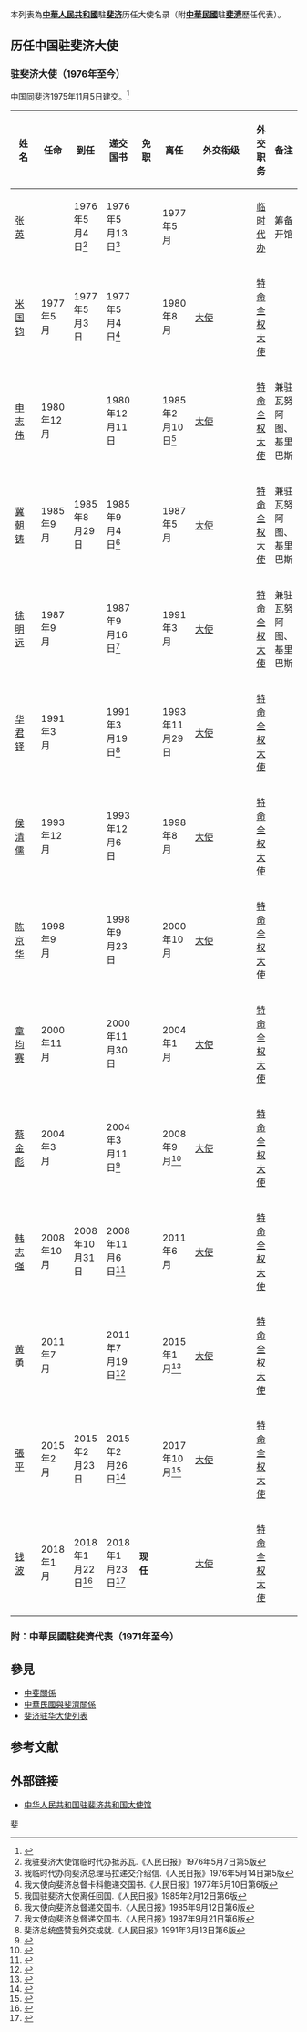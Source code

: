 本列表為'''[[中華人民共和國|中華人民共和國]]'''駐'''[[斐济|斐济]]'''历任大使名录（附'''[[中華民國|中華民國]]'''駐'''[[斐濟|斐濟]]'''歷任代表）。

== 历任中国驻斐济大使 ==
==={{PRC}}驻斐济大使（1976年至今） ===
中国同斐济1975年11月5日建交。<ref>{{cite web|url=http://www.fmprc.gov.cn/mfa_chn/gjhdq_603914/gj_603916/dyz_608952/1206_609054/sbgx_609058/|title=中华人民共和国同斐济的关系|publisher=中华人民共和国外交部|accessdate=2013-12-13|archive-date=2015-08-06|archive-url=https://web.archive.org/web/20150806023627/http://www.fmprc.gov.cn/mfa_chn/gjhdq_603914/gj_603916/dyz_608952/1206_609054/sbgx_609058/|dead-url=no}}</ref>
{| class="wikitable"
|-
! width=12% |姓名
! width=10% |任命
! width=10% |到任
! width=10% |递交国书
! width=10% |免职
! width=10% |离任
! width=8% |外交衔级
! width=10% |外交职务
! width=13% colspan="2" |备注
|-
| [[张英_(外交官)|张英]]
|
| 1976年5月4日<ref>我驻斐济大使馆临时代办抵苏瓦.《人民日报》1976年5月7日第5版</ref>
| 1976年5月13日<ref>我临时代办向斐济总理马拉递交介绍信.《人民日报》1976年5月14日第5版</ref>
|
| 1977年5月
|
| [[临时代办|临时代办]]
| 筹备开馆
|-
| [[米国钧|米国钧]]
| 1977年5月
| 1977年5月3日
| 1977年5月4日<ref>我大使向斐济总督卡科鲍递交国书.《人民日报》1977年5月10日第6版</ref>
|
| 1980年8月
| [[大使|大使]]
| [[特命全权大使|特命全权大使]]
|
|-
| [[申志伟|申志伟]]
| 1980年12月
|
| 1980年12月11日
|
| 1985年2月10日<ref>我国驻斐济大使离任回国.《人民日报》1985年2月12日第6版</ref>
| [[大使|大使]]
| [[特命全权大使|特命全权大使]]
| 兼驻瓦努阿图、基里巴斯
|-
| [[冀朝铸|冀朝铸]]
| 1985年9月
| 1985年8月29日
| 1985年9月4日<ref>我大使向斐济总督递交国书.《人民日报》1985年9月12日第6版</ref>
|
| 1987年5月
| [[大使|大使]]
| [[特命全权大使|特命全权大使]]
| 兼驻瓦努阿图、基里巴斯
|-
| [[徐明远|徐明远]]
| 1987年9月
|
| 1987年9月16日<ref>我大使向斐济总督递交国书.《人民日报》1987年9月21日第6版</ref>
|
| 1991年3月
| [[大使|大使]]
| [[特命全权大使|特命全权大使]]
| 兼驻瓦努阿图、基里巴斯
|-
| [[华君铎|华君铎]]
| 1991年3月
|
| 1991年3月19日<ref>斐济总统盛赞我外交成就.《人民日报》1991年3月13日第6版</ref>
|
| 1993年11月29日
| [[大使|大使]]
| [[特命全权大使|特命全权大使]]
|
|-
| [[侯清儒|侯清儒]]
| 1993年12月
|
| 1993年12月6日
|
| 1998年8月
| [[大使|大使]]
| [[特命全权大使|特命全权大使]]
|
|-
| [[陈京华|陈京华]]
| 1998年9月
|
| 1998年9月23日
|
| 2000年10月
| [[大使|大使]]
| [[特命全权大使|特命全权大使]]
|
|-
| [[章均赛|章均赛]]
| 2000年11月
|
| 2000年11月30日
|
| 2004年1月
| [[大使|大使]]
| [[特命全权大使|特命全权大使]]
|
|-
| [[蔡金彪|蔡金彪]]
| 2004年3月
|
| 2004年3月11日<ref>{{Cite web |url=http://news.sina.com.cn/w/2004-03-11/19552025631s.shtml |title=斐济总统重申坚持一个中国政策 |accessdate=2018-12-31 |archive-date=2019-01-01 |archive-url=https://web.archive.org/web/20190101002929/http://news.sina.com.cn/w/2004-03-11/19552025631s.shtml |dead-url=no }}</ref>
|
| 2008年9月<ref>{{Cite web |url=http://fj.china-embassy.org/chn/xw/t515100.htm |title=斐济体育协会暨国家奥委会为蔡金彪大使夫妇举行欢送餐会 |accessdate=2019-04-27 |archive-date=2019-04-27 |archive-url=https://web.archive.org/web/20190427122126/http://fj.china-embassy.org/chn/xw/t515100.htm |dead-url=no }}</ref>
| [[大使|大使]]
| [[特命全权大使|特命全权大使]]
|
|-
| [[韩志强|韩志强]]
| 2008年10月
| 2008年10月31日
| 2008年11月6日<ref>{{Cite web |url=http://fj.china-embassy.org/chn/xw/t521620.htm |title=驻斐济大使韩志强向斐总统递交国书 |accessdate=2019-04-27 |archive-date=2019-04-27 |archive-url=https://web.archive.org/web/20190427122123/http://fj.china-embassy.org/chn/xw/t521620.htm |dead-url=no }}</ref>
|
| 2011年6月
| [[大使|大使]]
| [[特命全权大使|特命全权大使]]
|
|-
| [[黄勇_(外交官)|黄勇]]
| 2011年7月
|
| 2011年7月19日<ref>{{Cite web |url=http://fj.china-embassy.org/chn/xw/t840767.htm |title=驻斐济大使黄勇向斐济总统递交国书 |accessdate=2019-04-27 |archive-date=2019-04-27 |archive-url=https://web.archive.org/web/20190427122140/http://fj.china-embassy.org/chn/xw/t840767.htm |dead-url=no }}</ref>
|
| 2015年1月<ref>{{Cite web |url=http://fj.china-embassy.org/chn/xw/t1227727.htm |title=驻斐济使馆举办黄勇大使离任招待会 |accessdate=2019-04-27 |archive-date=2019-04-27 |archive-url=https://web.archive.org/web/20190427122112/http://fj.china-embassy.org/chn/xw/t1227727.htm |dead-url=no }}</ref>
| [[大使|大使]]
| [[特命全权大使|特命全权大使]]
|
|-
| [[张平_(外交官)|張平]]
| 2015年2月
| 2015年2月23日
| 2015年2月26日<ref>{{Cite web |url=http://fj.china-embassy.org/chn/xw/t1240768.htm |title=驻斐济大使张平向斐济总统奈拉蒂考递交国书 |accessdate=2019-04-27 |archive-date=2019-04-27 |archive-url=https://web.archive.org/web/20190427122114/http://fj.china-embassy.org/chn/xw/t1240768.htm |dead-url=no }}</ref>
|
| 2017年10月<ref>{{Cite web |url=http://fj.china-embassy.org/chn/xw/t1501561.htm |title=张平大使辞行拜会斐济警察总监恩吉里奥 |accessdate=2019-04-27 |archive-date=2019-04-27 |archive-url=https://web.archive.org/web/20190427122115/http://fj.china-embassy.org/chn/xw/t1501561.htm |dead-url=no }}</ref>
| [[大使|大使]]
| [[特命全权大使|特命全权大使]]
|
|-
| [[钱波|钱波]]
| 2018年1月
| 2018年1月22日<ref>{{cite web|url=http://fj.china-embassy.org/chn/xw/t1528013.htm|title=驻斐济大使钱波抵斐履新|publisher=中华人民共和国驻斐济共和国大使馆|access-date=2019-04-27|archive-date=2019-04-27|archive-url=https://web.archive.org/web/20190427122115/http://fj.china-embassy.org/chn/xw/t1528013.htm}}</ref>
| 2018年1月23日<ref>{{cite web|url=http://fj.china-embassy.org/chn/xw/t1528093.htm|title=中国新任驻斐济大使钱波向斐总统孔罗特递交国书|publisher=中华人民共和国驻斐济共和国大使馆|accessdate=2019-04-27|archive-date=2019-04-27|archive-url=https://web.archive.org/web/20190427122139/http://fj.china-embassy.org/chn/xw/t1528093.htm|dead-url=no}}</ref>
| '''现任'''
|
| [[大使|大使]]
| [[特命全权大使|特命全权大使]]
|
|}

===附：中華民國駐斐濟代表（1971年至今）===
{{see also|中華民國駐斐濟代表列表}}

== 參見 ==
* [[中斐關係|中斐關係]]
* [[中華民國與斐濟關係|中華民國與斐濟關係]]
* [[斐济驻华大使列表|斐济驻华大使列表]]

== 参考文献 ==
{{Reflist|2}}

== 外部链接 ==
* [http://fj.china-embassy.gov.cn/chn/ 中华人民共和国驻斐济共和国大使馆]{{zh-hans icon}}{{en icon}}

{{中国驻外大使|共和國}}

[[Category:中国驻外大使列表|斐]]
